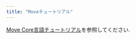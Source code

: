```yaml
---
title: "Moveチュートリアル"
---
```


[Move Core言語チュートリアル](https://github.com/aptos-labs/aptos-core/tree/main/aptos-move/move-examples/move-tutorial)を参照してください.
